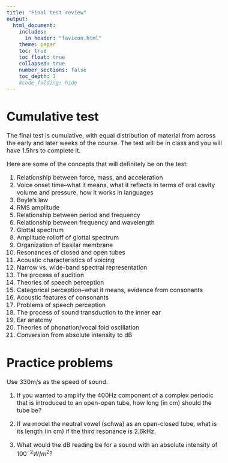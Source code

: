 ```yaml
---
title: "Final test review"
output:
  html_document:
    includes:
      in_header: "favicon.html"
    theme: paper
    toc: true
    toc_float: true
    collapsed: true
    number_sections: false
    toc_depth: 3
    #code_folding: hide
---
```

<style type="text/css">
  body{
  font-size: 12pt;
}
</style>

# Cumulative test

The final test is cumulative, with equal distribution of material from across the early and later weeks of the course. The test will be in class and you will have 1.5hrs to complete it. 

Here are some of the concepts that will definitely be on the test:

1. Relationship between force, mass, and acceleration
2. Voice onset time--what it means, what it reflects in terms of oral cavity volume and pressure, how it works in languages
3. Boyle's law
4. RMS amplitude
5. Relationship between period and frequency
6. Relationship between frequency and wavelength
7. Glottal spectrum
8. Amplitude rolloff of glottal spectrum
9. Organization of basilar membrane
10. Resonances of closed and open tubes
11. Acoustic characteristics of voicing
12. Narrow vs. wide-band spectral representation
13. The process of audition
14. Theories of speech perception
15. Categorical perception--what it means, evidence from consonants
16. Acoustic features of consonants
17. Problems of speech perception 
18. The process of sound transduction to the inner ear
19. Ear anatomy
20. Theories of phonation/vocal fold oscillation
21. Conversion from absolute intensity to dB 

# Practice problems
Use 330m/s as the speed of sound.

1. If you wanted to amplify the 400Hz component of a complex periodic that is introduced to an open-open tube, how long (in cm) should the tube be? 

2. If we model the neutral vowel (schwa) as an open-closed tube, what is its length (in cm) if the third resonance is 2.6kHz.

3. What would the dB reading be for a sound with an absolute intensity of $100^{-2} W/m^2$?